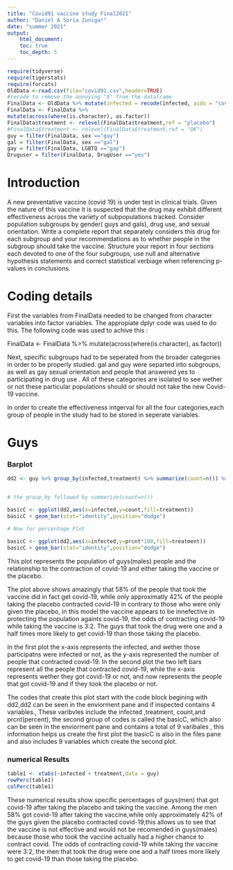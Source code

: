 ```yaml
---
title: "Covid91 vaccine study Final2021"
author: "Daniel A Soria Zuniga!"
date: "summer 2021"
output: 
    html_document:
    toc: true
    toc_depth: 5
---
```






```r
require(tidyverse)
require(tigerstats)
require(forcats)
OldData <-read.csv(file="covid91.csv",header=TRUE)
#recode to remove the annoying "X" from the dataframe
FinalData <- OldData %>% mutate(infected = recode(infected, aids = "covid", none = "OK" )) %>% select(-one_of("X"))
FinalData <- FinalData %>%
mutate(across(where(is.character), as.factor))
FinalData$treatment <- relevel(FinalData$treatment,ref = "placebo")
#FinalData$treatment <- relevel(FinalData$treatment,ref = "OK")      
guy = filter(FinalData, sex =="guy")
gal = filter(FinalData, sex =="gal")
gay = filter(FinalData, LGBTQ =="gay")
Druguser = filter(FinalData, DrugUser =="yes")
```

# Introduction

A new  preventative vaccine (covid 19) is under test in clinical trials. Given the nature of this vaccine it is suspected that the drug may exhibit different effectiveness across the variety of subpopulations tracked. Consider population subgroups by gender( guys and gals), drug use, and sexual orientation. Write a complete report that separately considers this drug for each subgroup and your recommendations as to whether people in the subgroup should take the vaccine. Structure your report in four sections each devoted to one of the four subgroups, use null and alternative hypothesis statements and correct statistical verbiage when referencing p-values in conclusions.

# Coding details

First the variables from FinalData needed to be changed from character variables into factor variables. The appropiate dplyr code was used to do this. The following code was used to achive this :

FinalData <- FinalData %>%
mutate(across(where(is.character), as.factor))

Next, specific subgroups had to be seperated from the broader categories in order to be properly studied. gal and guy were separted into subgroups, as well as gay sexual orientation and people that answered yes to participating in drug use . All of these categories are isolated to see wether or not these particular populations should or should not take the new Covid-19 vaccine.

In order to create the effectiveness intgerval for all the four categories,each group of people in the study had to be stored in seperate variables.



# Guys

### Barplot



```r
dd2 <- guy %>% group_by(infected,treatment) %>% summarize(count=n()) %>% mutate(prcnt=count/sum(count))


# the group_by followed by summerize(count=n())

basicC <- ggplot(dd2,aes(x=infected,y=count,fill=treatment))
basicC + geom_bar(stat="identity",position="dodge")

# Now for percentage Plot

basicC <- ggplot(dd2,aes(x=infected,y=prcnt*100,fill=treatment))
basicC + geom_bar(stat="identity",position="dodge")
```




This plot represents the population of guys(males) people and the relationship to the contraction of covid-19 and either taking the vaccine or the placebo.


The plot above shows amazingly that 58% of the people that took the vaccine did in fact get covid-19, while only approximatly 42% of the people taking the placebo contracted covid-19 in contrary to those who were only given the placebo, in this model the vaccine appears to be innefective in protecting the population againts covid-19, the odds of contracting covid-19 while taking the vaccine is 3:2. The guys that took the drug were one and a half times more likely to get covid-19 than those taking the placebo.


In the first plot the x-axis represents the infected, and wether those participatns were infected or not, as the y-axis represented the number of people that contracted covid-19. In the second plot the two left bars represent all the people that contracted covid-19, while the x-axis represents wether they got covid-19 or not, and now represents the people that got covid-19 and if they took the placebo or not.



The codes that create this plot start with the code block begining with dd2,dd2 can be seen in the enviorment pane and if inspected contains 4 variables., These varibvles include the infected ,treatment, count,and prcnt(percent), the second group of codes is called the basicC, which also can be seen in the enviorment pane and contains a total of 9 varibales , this information helps us create the first plot the basicC is also in the files pane and also includes 9 variables which create the second plot.

### numerical Results

```r
table1 <- xtabs(~infected + treatment,data = guy)
rowPerc(table1)
colPerc(table1)
```

These numerical results show specific percentages of guys(men) that got covid-19 after taking the placebo and taking the vaccine.
Among the men 58% got covid-19 after taking the vaccine,while only approximately 42% of the guys given the placebo contracted covid-19,this allows us to see that the vaccine is  not effective and would not be recomended in guys(males) because those who took the vaccine actually had a higher chance to contract covid.
The odds of contracting covid-19 while taking the vaccine were 3:2, the men that took the drug were one and a half times more likely to get covid-19 than those taking the placebo.
















